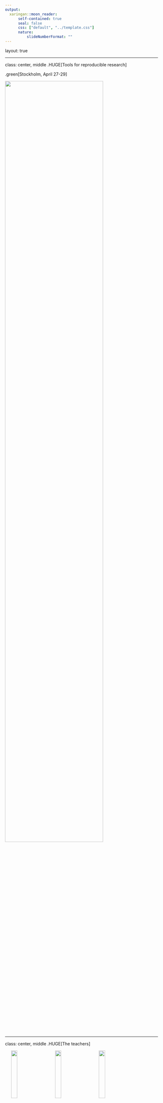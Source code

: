 ```yaml
---
output:
  xaringan::moon_reader:
      self-contained: true
      seal: false
      css: ["default", "../template.css"]
      nature:
          slideNumberFormat: ""
---
```


layout: true
<div class="scilife-logo"></div>
<div class="nbis-logo"></div>

---

class: center, middle
.HUGE[Tools for reproducible research]

.green[Stockholm, April 27-29]

<img src="figures/phd-comics.png" style="width:80%;"/>

---

class: center, middle
.HUGE[The teachers]

<img src="figures/john.png" style="width:20%" hspace=20/>
<img src="figures/verena.png" style="width:20%" hspace=20/>
<img src="figures/erik.png" style="width:20%" hspace=20/>

---

# Course content

* Good practices for working with data

* How to use the version control system .green[git] to track changes to code

* How to use the package and environment manager .green[Conda]

* How to use the workflow manager .green[Snakemake]

* How to use .green[R Markdown] to generate automated reports

* How to use .green[Jupyter] notebooks to document your analysis

* How to use .green[Docker] and .green[Singularity] to distribute containerized
  computational environments

---

# Students' experiences

*Students' experiences go here*

---

# Schedule

*Schedule goes here*

---

# Please provide feedback!

<img src="figures/feedback-form.png"/>

---

# Why all the talk about reproducible research?

.pull-left[
<img src="figures/paper-1.png"/>

The *Reproducibility project* set out to replicate 100 experiments published in
high-impact psychology journals.

About one-half to two-thirds of the original findings could not be observed in
the replication study.
]

.pull-right[
<br>
<img src="figures/replication.png"/>
]

---

# Why all the talk about reproducible research?

.pull-left[
<img src="figures/reproducible-question-1.png"/>
]

.pull-right[
A survey in Nature revealed that irreproducible experiments are a problem
across all domains of science.<sup>1</sup>
]

.tiny[<sup>1</sup> "1,500 scientists lift the lid on reproducibility", Nature. 533: 452–454]

---

# Why all the talk about reproducible research?

.pull-left[
<img src="figures/reproducible-question-2.png"/>
]

.pull-right[
Medicine is among the most affected research fields. A study in Nature found
that 47 out of 53 medical research papers focused on cancer research were
irreproducible.<sup>2</sup>

<br>
Common features were failure to show all the data and inappropriate use of
statistical tests.
]

.tiny[<sup>2</sup> Begley, C. G.; Ellis, L. M. (2012). "Drug development: Raise standards for preclinical cancer research". Nature. 483 (7391): 531–533]

---

# Why all the talk about reproducible research?

*Replication of data analyses in 18 articles on microarray-based gene
expression profiling published in Nature Genetics in 2005–2006:*

<img src="figures/can-reproduce.png"/>

.tiny[Adopted from Ioannidis *et al.* "Repeatability of published microarray gene expression analyses", Nature Genetics 41 (2009) doi:10.1038/ng.295]

---

# Reproducibility is rarer than you think

<img src="figures/paper-2.png"/>

> Many journals are revising author guidelines to include data and code
> availability.

--

The study found that the results of only 26% out of 204 randomly selected
papers in the journal *Science* could be reproduced.

--

> (...) an improvement over no policy, but currently insufficient for
> reproducibility.

---

# Reproducibility is rarer than you think

There are many so-called excuses not to work reproducibly:

> “Thank you for your interest in our paper. For the [redacted] calculations I
> used my own code, and there is no public version of this code, which could be
> downloaded. Since this code is not very user-friendly and is under constant
> development I prefer not to share this code.”

> “We do not typically share our internal data or code with people outside our
> collaboration.”

> “When you approach a PI for the source codes and raw data, you better explain
> who you are, whom you work for, why you need the data and what you are going
> to do with it.”

> “I have to say that this is a very unusual request without any explanation!
> Please ask your supervisor to send me an email with a detailed, and I mean
> detailed, explanation.”

---

# What does reproducible research mean?

<br>
.center[<img src="figures/reproducibility-meaning.png" width=80%/>]

---

# What does reproducible research mean?

.center[<img src="figures/reproducibility-overview.png" width=60%/>]

--

> ”Why call the course Reproducible Research, when it could just as well <br>
>  be called Research?”
>
> .right.small[\- Niclas Jareborg, NBIS data management expert]

---

# How are you handling your .green[data]?

.left-column[
## Decent
]

.right-column[
* Data available on request
* All meta data required for generating the results available
]

---

# How are you handling your .green[data]?

.left-column[
## .light-grey[Decent]
## Good
]

.right-column[
* .light-grey[Data available on request]
* .light-grey[All meta data required for generating the results available]
* Data deposited in public repositories
* Raw data available in unedited form
* If the raw data needed preprocessing, scripts were used rather than modifying
  it manually
]

---

# How are you handling your .green[data]?

.left-column[
## .light-grey[Decent]
## .light-grey[Good]
## Great
]

.right-column[
* .light-grey[Data available on request]
* .light-grey[All meta data required for generating the results available]
* .light-grey[Data deposited in public repositories]
* .light-grey[Raw data available in unedited form]
* .light-grey[If the raw data needed preprocessing, scripts were used rather than modifying it manually]
* Section in the paper to aid in reproduction
* Used non-proprietary and machine-readable formats, *e.g.* `.csv` rather than
  `.xls`.
]

---

# How are you handling your .green[code]?

.left-column[
## Decent
]

.right-column[
* All code for generating results from processed data available on request
]

---

# How are you handling your .green[code]?

.left-column[
## .light-grey[Decent]
## Good
]

.right-column[
* .light-grey[All code for generating results from processed data available on request]
* All code for generating results from raw data is available
* The code is publicly available with timestamps or tags
]

---

# How are you handling your .green[code]?

.left-column[
## .light-grey[Decent]
## .light-grey[Good]
## Great
]

.right-column[
* .light-grey[All code for generating results from processed data available on request]
* .light-grey[All code for generating results from raw data is available]
* .light-grey[The code is publicly available with timestamps or tags]
* All code for generating results from publicly available raw data is
  available
* Code is documented and contains instructions for reproducing results
* Seeds were used and documented for heuristic methods
]

---

# How are you handling your .green[environment]?

.left-column[
## Decent
]

.right-column[
* Key programs used are mentioned in the methods section
]

---

# How are you handling your .green[environment]?

.left-column[
## .light-grey[Decent]
## Good
]

.right-column[
* .light-grey[Key programs used are mentioned in the methods section]
* List of all programs used and their respective versions are available
]

---

# How are you handling your .green[environment]?

.left-column[
## .light-grey[Decent]
## .light-grey[Good]
## Great
]

.right-column[
* .light-grey[Key programs used are mentioned in the methods section]
* .light-grey[List of all programs used and their respective versions are available]
* Instructions for reproducing the environment publicly available
]

---

# "What's in it for me?"

## .green[Before] the project
* Improved structure and organization
* Forced to think about scope and limitations

--

## .green[During] the project
* Easier to rerun analyses and generate results after updating data, tools,
  parameters, *etc.*
* Closer interaction between collaborators
* Much of the manuscript "writes itself"

--

## .green[After] the project
* Faster resumption of research by others (or, more likely, your future self),
  thereby increasing the impact of your work
* Increased visibility in the scientific community

---

class: center, middle

# Questions so far?

<img src="figures/calvin-and-hobbes.png" style="width:60%;"/>
